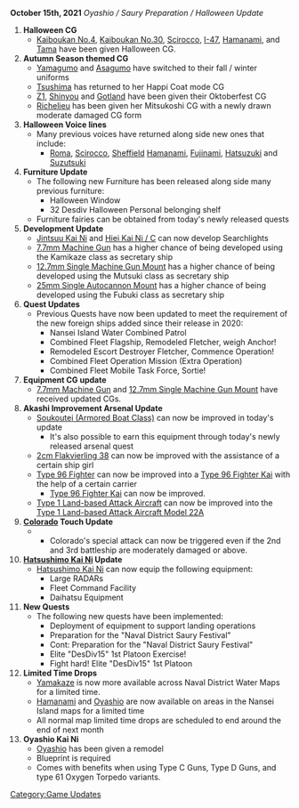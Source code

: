 '''October 15th, 2021''' ''Oyashio / Saury Preparation / Halloween Update''

#'''Halloween CG'''
#* [[Kaiboukan No.4]], [[Kaiboukan No.30]], [[Scirocco]], [[I-47]], [[Hamanami]], and [[Tama]] have been given Halloween CG.
#'''Autumn Season themed CG'''
#* [[Yamagumo]] and [[Asagumo]] have switched to their fall / winter uniforms
#* [[Tsushima]] has returned to her Happi Coat mode CG
#* [[Z1]], [[Shinyou]] and [[Gotland]] have been given their Oktoberfest CG
#* [[Richelieu]] has been given her Mitsukoshi CG with a newly drawn moderate damaged CG form
#'''Halloween Voice lines'''
#* Many previous voices have returned along side new ones that include: 
#** [[Roma]], [[Scirocco]], [[Sheffield]] [[Hamanami]], [[Fujinami]], [[Hatsuzuki]] and [[Suzutsuki]]
#'''Furniture Update'''
#* The following new Furniture has been released along side many previous furniture:
#** Halloween Window
#** 32 Desdiv Halloween Personal belonging shelf
#*Furniture fairies can be obtained from today's newly released quests
#'''Development Update'''
#* [[Jintsuu Kai Ni]] and [[Hiei|Hiei Kai Ni / C]] can now develop Searchlights
#* [[7.7mm Machine Gun]] has a higher chance of being developed using the Kamikaze class as secretary ship
#* [[12.7mm Single Machine Gun Mount]] has a higher chance of being developed using the Mutsuki class as secretary ship
#* [[25mm Single Autocannon Mount]] has a higher chance of being developed using the Fubuki class as secretary ship
# '''Quest Updates'''
#* Previous Quests have now been updated to meet the requirement of the new foreign ships added since their release in 2020:
#** Nansei Island Water Combined Patrol
#** Combined Fleet Flagship, Remodeled Fletcher, weigh Anchor!
#** Remodeled Escort Destroyer Fletcher, Commence Operation!
#** Combined Fleet Operation Mission (Extra Operation)
#** Combined Fleet Mobile Task Force, Sortie!
#'''Equipment CG update'''
#* [[7.7mm Machine Gun]] and [[12.7mm Single Machine Gun Mount]] have received updated CGs.
#'''Akashi Improvement Arsenal Update'''
#* [[Soukoutei (Armored Boat Class)]] can now be improved in today's update
#** It's also possible to earn this equipment through today's newly released arsenal quest
#* [[2cm Flakvierling 38]] can now be improved with the assistance of a certain ship girl
#* [[Type 96 Fighter]] can now be improved into a [[Type 96 Fighter Kai]] with the help of a certain carrier
#** [[Type 96 Fighter Kai]] can now be improved.
#* [[Type 1 Land-based Attack Aircraft]] can now be improved into the [[Type 1 Land-based Attack Aircraft Model 22A]]
#'''[[Colorado]] Touch Update'''
#** Colorado's special attack can now be triggered even if the 2nd and 3rd battleship are moderately damaged or above.
#'''[[Hatsushimo Kai Ni]] Update'''
#* [[Hatsushimo Kai Ni]] can now equip the following equipment:
#** Large RADARs
#** Fleet Command Facility
#** Daihatsu Equipment
#'''New Quests'''
#* The following new quests have been implemented:
#** Deployment of equipment to support landing operations
#** Preparation for the "Naval District Saury Festival"
#** Cont: Preparation for the "Naval District Saury Festival"
#** Elite "DesDiv15" 1st Platoon Exercise!
#** Fight hard! Elite "DesDiv15" 1st Platoon
#'''Limited Time Drops'''
#* [[Yamakaze]] is now more available across Naval District Water Maps for a limited time.
#* [[Hamanami]] and [[Oyashio]] are now available on areas in the Nansei Island maps for a limited time
#* All normal map limited time drops are scheduled to end around the end of next month
#'''Oyashio Kai Ni'''
#* [[Oyashio]] has been given a remodel
#* Blueprint is required
#* Comes with benefits when using Type C Guns, Type D Guns, and type 61 Oxygen Torpedo variants.
[[Category:Game Updates]]